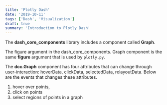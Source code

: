 ```yaml
---
title: 'Plotly Dash'
date: '2019-10-11'
tags: ['Dash', 'Visualization']
draft: true
summary: 'Introduction to Plotly Dash'
---
```


The **dash_core_components** library includes a component called **Graph**.

The figure argument in the dash_core_components. Graph component is the same **figure** argument that is used by `plotly.py`.

The **dcc.Graph** component has four attributes that can change through user-interaction: hoverData, clickData, selectedData, relayoutData. Below are the events that changes these attributes.

1. hover over points,
2. click on points
3. select regions of points in a graph
